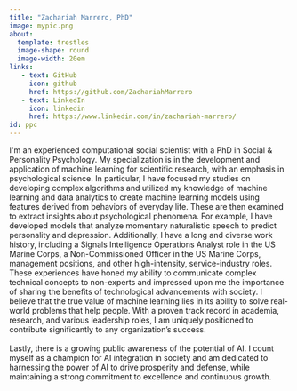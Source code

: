 ```yaml
---
title: "Zachariah Marrero, PhD"
image: mypic.png
about: 
  template: trestles
  image-shape: round
  image-width: 20em
links: 
   - text: GitHub
     icon: github
     href: https://github.com/ZachariahMarrero
   - text: LinkedIn
     icon: linkedin
     href: https://www.linkedin.com/in/zachariah-marrero/
id: ppc
---
```


:::{#ppc}

I\'m an experienced computational social scientist with a PhD in Social & Personality Psychology. My specialization is in the development and application of machine learning for scientific research, with an emphasis in psychological science. In particular, I have focused my studies on developing complex algorithms and utilized my knowledge of machine learning and data analytics to create machine learning models using features derived from behaviors of everyday life. These are then examined to extract insights about psychological phenomena. For example, I have developed models that analyze momentary naturalistic speech to predict personality and depression. Additionally, I have a long and diverse work history, including a Signals Intelligence Operations Analyst role in the US Marine Corps, a Non-Commissioned Officer in the US Marine Corps, management positions, and other high-intensity, service-industry roles. These experiences have honed my ability to communicate complex technical concepts to non-experts and impressed upon me the importance of sharing the benefits of technological advancements with society. I believe that the true value of machine learning lies in its ability to solve real-world problems that help people. With a proven track record in academia, research, and various leadership roles, I am uniquely positioned to contribute significantly to any organization's success.\
\
Lastly, there is a growing public awareness of the potential of AI. I count myself as a champion for AI integration in society and am dedicated to harnessing the power of AI to drive prosperity and defense, while maintaining a strong commitment to excellence and continuous growth.

:::
